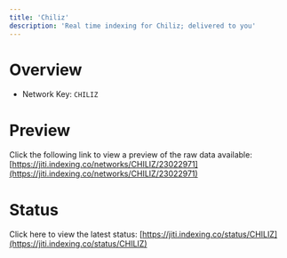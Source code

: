 ```yaml
---
title: 'Chiliz'
description: 'Real time indexing for Chiliz; delivered to you'
---
```


# Overview
- Network Key: `CHILIZ`

# Preview
Click the following link to view a preview of the raw data available: [https://jiti.indexing.co/networks/CHILIZ/23022971](https://jiti.indexing.co/networks/CHILIZ/23022971)

# Status
Click here to view the latest status: [https://jiti.indexing.co/status/CHILIZ](https://jiti.indexing.co/status/CHILIZ)
